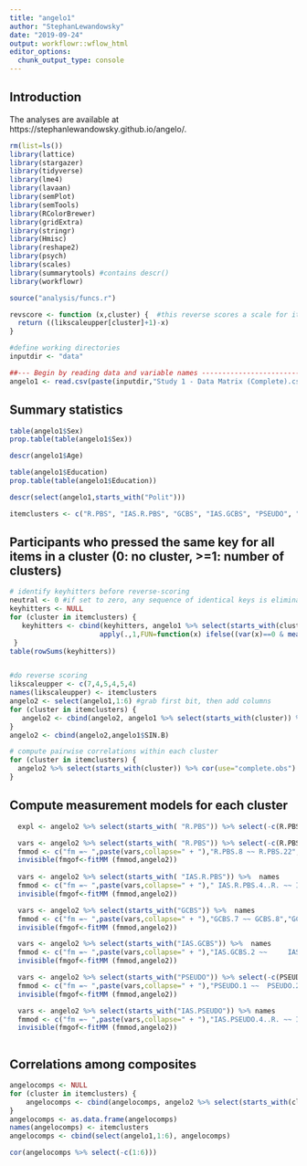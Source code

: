 ```yaml
---
title: "angelo1"
author: "StephanLewandowsky"
date: "2019-09-24"
output: workflowr::wflow_html
editor_options:
  chunk_output_type: console
---
```


## Introduction

The analyses are available at https://stephanlewandowsky.github.io/angelo/. 

```r
rm(list=ls())
library(lattice)
library(stargazer)
library(tidyverse)
library(lme4)
library(lavaan)
library(semPlot)
library(semTools)
library(RColorBrewer)
library(gridExtra)
library(stringr)
library(Hmisc)
library(reshape2)
library(psych)
library(scales)
library(summarytools) #contains descr()
library(workflowr)

source("analysis/funcs.r")

revscore <- function (x,cluster) {  #this reverse scores a scale for items of reversed polarity
  return ((likscaleupper[cluster]+1)-x)            
}

#define working directories
inputdir <- "data"

##--- Begin by reading data and variable names -----------------------------------------------------------------------
angelo1 <- read.csv(paste(inputdir,"Study 1 - Data Matrix (Complete).csv",sep="/"),header=TRUE,row.names=NULL) 
```

## Summary statistics
```r
table(angelo1$Sex)
prop.table(table(angelo1$Sex))

descr(angelo1$Age)

table(angelo1$Education)
prop.table(table(angelo1$Education))

descr(select(angelo1,starts_with("Polit")))

itemclusters <- c("R.PBS", "IAS.R.PBS", "GCBS", "IAS.GCBS", "PSEUDO", "IAS.PSEUDO")
```

## Participants who pressed the same key for all items in a cluster (0: no cluster, >=1: number of clusters)
```r
# identify keyhitters before reverse-scoring
neutral <- 0 #if set to zero, any sequence of identical keys is eliminated. If set to 4, only non-neutral responses are dropped
keyhitters <- NULL
for (cluster in itemclusters) {
   keyhitters <- cbind(keyhitters, angelo1 %>% select(starts_with(cluster)) %>% 
                      apply(.,1,FUN=function(x) ifelse((var(x)==0 & mean(x)!=neutral),1,0)) )
 }
table(rowSums(keyhitters))


#do reverse scoring
likscaleupper <- c(7,4,5,4,5,4)
names(likscaleupper) <- itemclusters
angelo2 <- select(angelo1,1:6) #grab first bit, then add columns
for (cluster in itemclusters) {
   angelo2 <- cbind(angelo2, angelo1 %>% select(starts_with(cluster)) %>% mutate_at(vars(contains("..R")),revscore,cluster)) 
}
angelo2 <- cbind(angelo2,angelo1$SIN.B)
```

```r
# compute pairwise correlations within each cluster
for (cluster in itemclusters) {
  angelo2 %>% select(starts_with(cluster)) %>% cor(use="complete.obs") %>% print
}

```


## Compute measurement models for each cluster
```r

  expl <- angelo2 %>% select(starts_with( "R.PBS")) %>% select(-c(R.PBS.23..R.,  R.PBS.20 ))

  vars <- angelo2 %>% select(starts_with( "R.PBS")) %>% select(-c(R.PBS.23..R.,  R.PBS.20 )) %>% names
  fmmod <- c("fm =~ ",paste(vars,collapse=" + "),"R.PBS.8 ~~ R.PBS.22","R.PBS.2 ~~  R.PBS.9","R.PBS.1 ~~ R.PBS.15","R.PBS.11 ~~ R.PBS.18","R.PBS.6 ~~ R.PBS.13")
  invisible(fmgof<-fitMM (fmmod,angelo2))
  
  vars <- angelo2 %>% select(starts_with( "IAS.R.PBS")) %>%  names
  fmmod <- c("fm =~ ",paste(vars,collapse=" + ")," IAS.R.PBS.4..R. ~~ IAS.R.PBS.5..R.")
  invisible(fmgof<-fitMM (fmmod,angelo2))

  vars <- angelo2 %>% select(starts_with("GCBS")) %>%  names
  fmmod <- c("fm =~ ",paste(vars,collapse=" + "),"GCBS.7 ~~ GCBS.8","GCBS.1 ~~ GCBS.2")
  invisible(fmgof<-fitMM (fmmod,angelo2))

  vars <- angelo2 %>% select(starts_with("IAS.GCBS")) %>%  names
  fmmod <- c("fm =~ ",paste(vars,collapse=" + "),"IAS.GCBS.2 ~~     IAS.GCBS.3","IAS.GCBS.4..R. ~~ IAS.GCBS.5..R.")
  invisible(fmgof<-fitMM (fmmod,angelo2))

  vars <- angelo2 %>% select(starts_with("PSEUDO")) %>% select(-c(PSEUDO.19, PSEUDO.4..R.)) %>% names
  fmmod <- c("fm =~ ",paste(vars,collapse=" + "),"PSEUDO.1 ~~  PSEUDO.2","PSEUDO.24..R. ~~ PSEUDO.29")
  invisible(fmgof<-fitMM (fmmod,angelo2))

  vars <- angelo2 %>% select(starts_with("IAS.PSEUDO")) %>% names
  fmmod <- c("fm =~ ",paste(vars,collapse=" + "),"IAS.PSEUDO.4..R. ~~ IAS.PSEUDO.5..R.","IAS.PSEUDO.1..R. ~~ IAS.PSEUDO.5..R.")
  invisible(fmgof<-fitMM (fmmod,angelo2))



```


## Correlations among composites
```r

angelocomps <- NULL
for (cluster in itemclusters) {
    angelocomps <- cbind(angelocomps, angelo2 %>% select(starts_with(cluster)) %>% apply(.,1,mean,na.rm=TRUE))
}
angelocomps <- as.data.frame(angelocomps)
names(angelocomps) <- itemclusters
angelocomps <- cbind(select(angelo1,1:6), angelocomps)

cor(angelocomps %>% select(-c(1:6)))

```  
